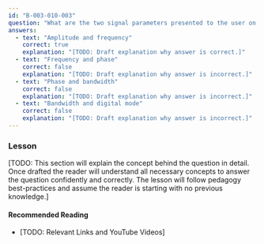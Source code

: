 ```yaml
---
id: "B-003-010-003"
question: "What are the two signal parameters presented to the user on the waterfall display (spectrogram) of a modern receiver?"
answers:
  - text: "Amplitude and frequency"
    correct: true
    explanation: "[TODO: Draft explanation why answer is correct.]"
  - text: "Frequency and phase"
    correct: false
    explanation: "[TODO: Draft explanation why answer is incorrect.]"
  - text: "Phase and bandwidth"
    correct: false
    explanation: "[TODO: Draft explanation why answer is incorrect.]"
  - text: "Bandwidth and digital mode"
    correct: false
    explanation: "[TODO: Draft explanation why answer is incorrect.]"
---
```


### Lesson

[TODO: This section will explain the concept behind the question in detail. Once drafted the reader will understand all necessary concepts to answer the question confidently and correctly. The lesson will follow pedagogy best-practices and assume the reader is starting with no previous knowledge.]

#### Recommended Reading

- [TODO: Relevant Links and YouTube Videos]
